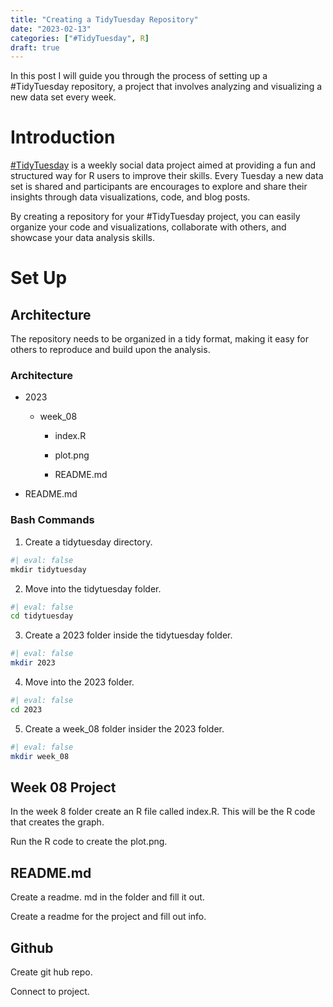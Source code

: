 ```yaml
---
title: "Creating a TidyTuesday Repository"
date: "2023-02-13"
categories: ["#TidyTuesday", R]
draft: true
---
```


In this post I will guide you through the process of setting up a #TidyTuesday repository, a project that involves analyzing and visualizing a new data set every week. 

# Introduction 

[#TidyTuesday]() is a weekly social data project aimed at providing a fun and structured way for R users to improve their skills. Every Tuesday a new data set is shared and participants are encourages to explore and share their insights through data visualizations, code, and blog posts. 

By creating a repository for your #TidyTuesday project, you can easily organize your code and visualizations, collaborate with others, and showcase your data analysis skills. 

# Set Up 

## Architecture

The repository needs to be organized in a tidy format, making it easy for others to reproduce and build upon the analysis. 

::: {.panel-tabset}

### Architecture

* 2023

  * week_08
  
    * index.R
    
    * plot.png
    
    * README.md

* README.md
    
### Bash Commands

1. Create a tidytuesday directory. 

```r
#| eval: false
mkdir tidytuesday
```

2. Move into the tidytuesday folder. 

```bash
#| eval: false
cd tidytuesday
```

3. Create a 2023 folder inside the tidytuesday folder. 

```bash
#| eval: false
mkdir 2023
```

4. Move into the 2023 folder. 

```bash
#| eval: false
cd 2023
```

5. Create a week_08 folder insider the 2023 folder. 

```bash
#| eval: false
mkdir week_08
```

:::

## Week 08 Project 


In the week 8 folder create an R file called index.R. This will be the R code that creates the graph. 

Run the R code to create the plot.png. 

## README.md

Create a readme. md in the folder and fill it out. 

Create a readme for the project and fill out info. 

## Github 

Create git hub repo. 

Connect to project. 

